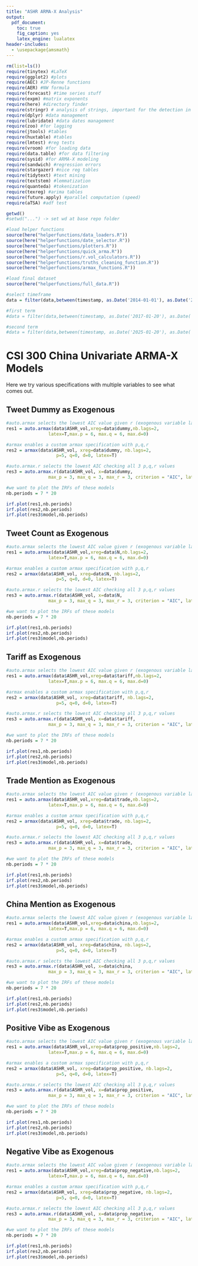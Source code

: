 ```yaml
---
title: "ASHR ARMA-X Analysis"
output:
  pdf_document: 
    toc: true
    fig_caption: yes
    latex_engine: lualatex
header-includes:
  - \usepackage{amsmath}
---
```

\newpage

```r
rm(list=ls())
require(tinytex) #LaTeX
require(ggplot2) #plots
require(AEC) #JP-Renne functions
require(AER) #NW formula
require(forecast) #time series stuff
require(expm) #matrix exponents
require(here) #directory finder
require(stringr) # analysis of strings, important for the detection in tweets
require(dplyr) #data management
require(lubridate) #data dates management
require(zoo) #for lagging
require(jtools) #tables
require(huxtable) #tables
require(lmtest) #reg tests
require(vroom) #for loading data
require(data.table) #for data filtering
require(sysid) #for ARMA-X modeling
require(sandwich) #regression errors
require(stargazer) #nice reg tables
require(tidytext) #text mining
require(textstem) #lemmatization
require(quanteda) #tokenization
require(texreg) #arima tables
require(future.apply) #parallel computation (speed)
require(aTSA) #adf test

getwd()
#setwd("...") -> set wd at base repo folder

#load helper functions
source(here("helperfunctions/data_loaders.R"))
source(here("helperfunctions/date_selector.R"))
source(here("helperfunctions/plotters.R"))
source(here("helperfunctions/quick_arma.R"))
source(here("helperfunctions/r.vol_calculators.R"))
source(here("helperfunctions/truths_cleaning_function.R"))
source(here("helperfunctions/armax_functions.R"))

```

```r

#load final dataset
source(here("helperfunctions/full_data.R"))

#select timeframe 
data = filter(data,between(timestamp, as.Date('2014-01-01'), as.Date('2025-05-07')))

#first term
#data = filter(data,between(timestamp, as.Date('2017-01-20'), as.Date('2021-01-20')))

#second term
#data = filter(data,between(timestamp, as.Date('2025-01-20'), as.Date('2025-05-07')))

```


# CSI 300 China Univariate ARMA-X Models
Here we try various specifications with multiple variables to see what comes out.

## Tweet Dummy as Exogenous
```r

#auto.armax selects the lowest AIC value given r (exogenous variable lags) 
res1 = auto.armax(data$ASHR_vol,xreg=data$dummy,nb.lags=2,
                latex=T,max.p = 6, max.q = 6, max.d=0)

#armax enables a custom armax specification with p,q,r 
res2 = armax(data$ASHR_vol, xreg=data$dummy, nb.lags=2,
                   p=5, q=0, d=0, latex=T)

#auto.armax.r selects the lowest AIC checking all 3 p,q,r values
res3 = auto.armax.r(data$ASHR_vol, x=data$dummy, 
                max_p = 3, max_q = 3, max_r = 3, criterion = "AIC", latex=T)

#we want to plot the IRFs of these models
nb.periods = 7 * 20

irf.plot(res1,nb.periods)
irf.plot(res2,nb.periods)
irf.plot(res3$model,nb.periods)

```


## Tweet Count as Exogenous
```r

#auto.armax selects the lowest AIC value given r (exogenous variable lags) 
res1 = auto.armax(data$ASHR_vol,xreg=data$N,nb.lags=2,
                latex=T,max.p = 6, max.q = 6, max.d=0)

#armax enables a custom armax specification with p,q,r 
res2 = armax(data$ASHR_vol, xreg=data$N, nb.lags=2,
                   p=5, q=0, d=0, latex=T)

#auto.armax.r selects the lowest AIC checking all 3 p,q,r values
res3 = auto.armax.r(data$ASHR_vol, x=data$N, 
                max_p = 3, max_q = 3, max_r = 3, criterion = "AIC", latex=T)

#we want to plot the IRFs of these models
nb.periods = 7 * 20

irf.plot(res1,nb.periods)
irf.plot(res2,nb.periods)
irf.plot(res3$model,nb.periods)

```


## Tariff as Exogenous
```r

#auto.armax selects the lowest AIC value given r (exogenous variable lags) 
res1 = auto.armax(data$ASHR_vol,xreg=data$tariff,nb.lags=2,
                latex=T,max.p = 6, max.q = 6, max.d=0)

#armax enables a custom armax specification with p,q,r 
res2 = armax(data$ASHR_vol, xreg=data$tariff, nb.lags=2,
                   p=5, q=0, d=0, latex=T)

#auto.armax.r selects the lowest AIC checking all 3 p,q,r values
res3 = auto.armax.r(data$ASHR_vol, x=data$tariff, 
                max_p = 3, max_q = 3, max_r = 3, criterion = "AIC", latex=T)

#we want to plot the IRFs of these models
nb.periods = 7 * 20

irf.plot(res1,nb.periods)
irf.plot(res2,nb.periods)
irf.plot(res3$model,nb.periods)

```



## Trade Mention as Exogenous
```r

#auto.armax selects the lowest AIC value given r (exogenous variable lags) 
res1 = auto.armax(data$ASHR_vol,xreg=data$trade,nb.lags=2,
                latex=T,max.p = 6, max.q = 6, max.d=0)

#armax enables a custom armax specification with p,q,r 
res2 = armax(data$ASHR_vol, xreg=data$trade, nb.lags=2,
                   p=5, q=0, d=0, latex=T)

#auto.armax.r selects the lowest AIC checking all 3 p,q,r values
res3 = auto.armax.r(data$ASHR_vol, x=data$trade, 
                max_p = 3, max_q = 3, max_r = 3, criterion = "AIC", latex=T)

#we want to plot the IRFs of these models
nb.periods = 7 * 20

irf.plot(res1,nb.periods)
irf.plot(res2,nb.periods)
irf.plot(res3$model,nb.periods)

```




## China Mention as Exogenous
```r

#auto.armax selects the lowest AIC value given r (exogenous variable lags) 
res1 = auto.armax(data$ASHR_vol,xreg=data$china,nb.lags=2,
                latex=T,max.p = 6, max.q = 6, max.d=0)

#armax enables a custom armax specification with p,q,r 
res2 = armax(data$ASHR_vol, xreg=data$china, nb.lags=2,
                   p=5, q=0, d=0, latex=T)

#auto.armax.r selects the lowest AIC checking all 3 p,q,r values
res3 = auto.armax.r(data$ASHR_vol, x=data$china, 
                max_p = 3, max_q = 3, max_r = 3, criterion = "AIC", latex=T)

#we want to plot the IRFs of these models
nb.periods = 7 * 20

irf.plot(res1,nb.periods)
irf.plot(res2,nb.periods)
irf.plot(res3$model,nb.periods)

```


## Positive Vibe as Exogenous
```r

#auto.armax selects the lowest AIC value given r (exogenous variable lags) 
res1 = auto.armax(data$ASHR_vol,xreg=data$prop_positive,nb.lags=2,
                latex=T,max.p = 6, max.q = 6, max.d=0)

#armax enables a custom armax specification with p,q,r 
res2 = armax(data$ASHR_vol, xreg=data$prop_positive, nb.lags=2,
                   p=5, q=0, d=0, latex=T)

#auto.armax.r selects the lowest AIC checking all 3 p,q,r values
res3 = auto.armax.r(data$ASHR_vol, x=data$prop_positive, 
                max_p = 3, max_q = 3, max_r = 3, criterion = "AIC", latex=T)

#we want to plot the IRFs of these models
nb.periods = 7 * 20

irf.plot(res1,nb.periods)
irf.plot(res2,nb.periods)
irf.plot(res3$model,nb.periods)

```



## Negative Vibe as Exogenous
```r

#auto.armax selects the lowest AIC value given r (exogenous variable lags) 
res1 = auto.armax(data$ASHR_vol,xreg=data$prop_negative,nb.lags=2,
                latex=T,max.p = 6, max.q = 6, max.d=0)

#armax enables a custom armax specification with p,q,r 
res2 = armax(data$ASHR_vol, xreg=data$prop_negative, nb.lags=2,
                   p=5, q=0, d=0, latex=T)

#auto.armax.r selects the lowest AIC checking all 3 p,q,r values
res3 = auto.armax.r(data$ASHR_vol, x=data$prop_negative, 
                max_p = 3, max_q = 3, max_r = 3, criterion = "AIC", latex=T)

#we want to plot the IRFs of these models
nb.periods = 7 * 20

irf.plot(res1,nb.periods)
irf.plot(res2,nb.periods)
irf.plot(res3$model,nb.periods)

```
























